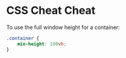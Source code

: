 # CSS Cheat Cheat

To use the full window height for a container:
```css
.container {
	min-height: 100vh;
}
```
